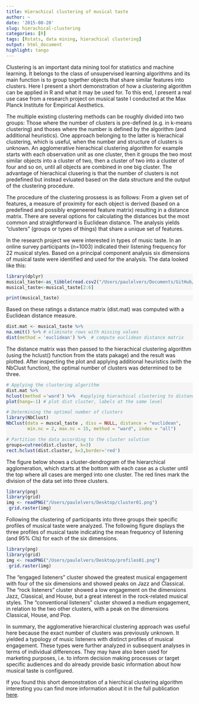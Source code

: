 ```yaml
---
title: Hierachical clustering of musical taste
author: ~
date: '2015-08-20'
slug: hierachical-clustering
categories: [R]
tags: [Rstats, data mining, hierachical clustering]
output: html_document
highlight: tango
---
```

Clustering is an important data mining tool for statistics and machine learning. It belongs to the class of unsupervised learning algorithms and its main function is to group together objects that share similar features into clusters. Here I present a short demonstration of how a clustering algorithm can be applied in R and what it may be used for. To this end, I present a real use case from a research project on musical taste I conducted at the Max Planck Institute for Empirical Aesthetics. 

The multiple existing clustering methods can be roughly divided into two groups: Those where the number of clusters is pre-defined (e.g. in k-means clustering) and thoses where the number is defined by the algorithm (and additional heuristics). One approach belonging to the latter is hierachical clustering, which is useful, when the number and structure of clusters is unknown. An agglomerative hierachical clustering algorithm for example starts with each observation unit as one cluster, then it groups the two most similar objects into a cluster of two, then a cluster of two into a cluster of four and so on, until all objects are combined in one big cluster. The advantage of hierachical clusering is that the number of clusters is not predefined but instead evluated based on the data structure and the output of the clustering procedure. 

The procedure of the clustering prossess is as follows: From a given set of features, a measure of proximity for each object is derived (based on a predefined and possibly engeneered feature matrix) resulting in a distance matrix. There are several options for calculating the distances but the most common and straightforward is Euclidean distance. The analysis yields "clusters" (groups or types of things) that share a unique set of features.

In the research project we were interested in types of music taste. In an online survey participants (n=1003) indicated their listening frequency for 22 musical styles. Based on a principal component analysis six dimensions of musical taste were identified and used for the analysis. The data looked like this:

<style>
div.blue pre { background-color:WhiteSmoke; }
div.blue pre.r { background-color:WhiteSmoke; }
</style>

<div class = "blue">
```r
library(dplyr)
musical_taste<-as_tibble(read.csv2("/Users/paulelvers/Documents/GitHub/blogdown_site/content/ex_clust.csv"))
musical_taste<-musical_taste[2:6]
```
```r
print(musical_taste)
```

Based on these ratings a distance matrix (dist.mat) was computed with a Euclidean distance measure.

```r
dist.mat <- musical_taste %>%
na.omit() %>% # eliminate rows with missing values
dist(method = 'euclidean') %>%  # compute euclidean distance matrix
```

The distance matrix was then passed to the hierachical clustering algorithm (using the hclust() function from the stats pakage) and the result was plotted. After inspecting the plot and applying additional heuristics (with the NbClust function), the optimal number of clusters was determined to be three.

```r

# Applying the clustering algorithm
dist.mat %>%
hclust(method ='ward') %>%  #applying hierachical clustering to distance matrix
plot(hang=-1) # plot dist cluster, labels at the same level

# Determining the optimal number of clusters
library(NbClust)
NbClust(data = muscal_taste , diss = NULL, distance = "euclidean",
        min.nc = 2, max.nc = 15, method = "ward", index = "all")

# Partition the data according to the cluster solution
groups=cutree(dist.cluster, k=3)  
rect.hclust(dist.cluster, k=3,border='red')

```

The figure below shows a cluster-dendrogram of the hierarchical agglomeration, which starts at the bottom with each case as a cluster until the top where all cases are merged into one cluster. The red lines mark the division of the data set into three clusters. 

```r
library(png)
library(grid)
img <- readPNG("/Users/paulelvers/Desktop/cluster01.png")
 grid.raster(img)
```

Following the clustering of participants into three groups their specific profiles of musical taste were analyzed. The following figure displays the three profiles of musical taste indicating the mean frequency of listening (and 95% CIs) for each of the six dimensions.

```r
library(png)
library(grid)
img <- readPNG("/Users/paulelvers/Desktop/profiles01.png")
 grid.raster(img)
```

The "engaged listeners" cluster showed the greatest musical engagement with four of the six dimensions and showed peaks on Jazz and Classical. The "rock listeners" cluster showed a low engagement on the dimensions Jazz, Classical, and House, but a great interest in the rock-related musical styles. The "conventional listeners" cluster showed a medium engagement, in relation to the two other clusters, with a peak on the dimensions Classical, House, and Pop. 

In summary, the agglomerative hierarchical clustering approach was useful here because the exact number of clusters was previously unknown. It yielded a typology of music listeners with distinct profiles of musical engagement. These types were further analyzed in subsequent analyses in terms of individual differences. They may have also been used for marketing purposes, i.e. to inform decision making processes or target specific audiences and do already provide basic information about how musical taste is configured. 

If you found this short demonstration of a hierchical clustering algorithm interesting you can find more information about it in the full publication [here](https://www.frontiersin.org/articles/10.3389/fpsyg.2015.01252/full).
